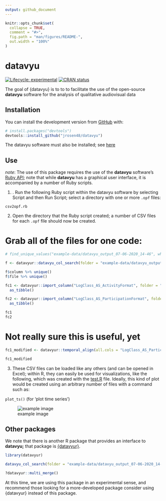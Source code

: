 ```yaml
---
output: github_document
---
```


<!-- README.md is generated from README.Rmd. Please edit that file -->

```r
knitr::opts_chunk$set(
  collapse = TRUE,
  comment = "#>",
  fig.path = "man/figures/README-",
  out.width = "100%"
)
```

# datavyu

<!-- badges: start -->
[![Lifecycle: experimental](https://img.shields.io/badge/lifecycle-experimental-orange.svg)](https://www.tidyverse.org/lifecycle/#experimental)
[![CRAN status](https://www.r-pkg.org/badges/version/datavyu)](https://CRAN.R-project.org/package=datavyu)
<!-- badges: end -->

The goal of {datavyu} is to to  to facilitate the use of the open-source **datavyu** software for the analysis of qualitative audiovisual data

## Installation

You can install the development version from [GitHub](https://github.com/) with:

``` r
# install.packages("devtools")
devtools::install_github("jrosen48/datavyu")
```

The datavyu software must also be installed; see [here](https://datavyu.org/download.html)

## Use

*note*: The use of this package requires the use of the **datavyu** software's [Ruby API](https://datavyu.org/user-guide/api.html); note that while **datavyu** has a graphical user interface, it is accompanied by a number of Ruby scripts.

1. . Run the following Ruby script within the datavyu software by selecting Script and then Run Script; select a directory with one or more `.opf` files:

`csv2opf.rb`

<!-- I ran this on the Empirical Analyses folder to generate a bunch of data -->

2. Open the directory that the Ruby script created; a number of CSV files for each `.opf` file should now be created.

# Grab all of the files for one code:

```r
# find_unique_values("example-data/datavyu_output_07-06-2020_14-46", what = "codes")[1]

f <- datavyur::datavyu_col_search(folder = "example-data/datavyu_output_07-06-2020_14-46", cnames = "LogClass_AS_ActivityFormat") %>% as_tibble()

f$column %>% unique()
f$file %>% unique()

fc1 <- datavyur::import_column("LogClass_AS_ActivityFormat", folder = "example-data/datavyu_output_07-06-2020_14-46") %>% 
  as_tibble()

fc2 <- datavyur::import_column("LogClass_AS_ParticipationFormat", folder = "example-data/datavyu_output_07-06-2020_14-46") %>% 
  as_tibble()

fc1
fc2
```

# Not really sure this is useful, yet

```r

fc1_modified <- datavyur::temporal_align(all.cols = "LogClass_AS_ParticipationFormat", folder = "example-data/datavyu_output_07-06-2020_14-46") %>% as_tibble()

fc1_modified
```

3. These CSV files can be loaded like any others (and can be opened in Excel); within R, they can easily be used for visualizations, like the following, which was created with the [test.R](R/test.R) file. Ideally, this kind of plot would be created using an arbitrary number of files with a command such as:

`plot_ts()` (for 'plot time series')

![example image](readme-img.png)

## Other packages

We note that there is another R package that provides an interface to **datavyu;** that package is [{datavyur}](https://github.com/iamamutt/datavyu).

```r
library(datavyur)

datavyu_col_search(folder = "example-data/datavyu_output_07-06-2020_14-46", cnames = "column")

?datavyur::multi_merge()
```

At this time, we are using this package in an experimental sense, and recommend those looking for a more-developed package consider using {datavyur} instead of this package.
